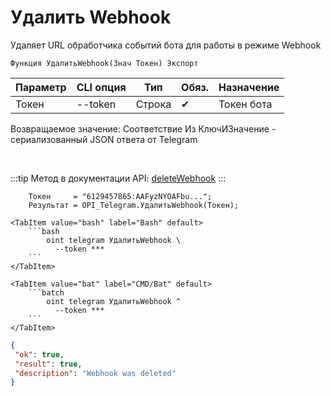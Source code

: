 ﻿---
sidebar_position: 4
description: Удалить Webhook и другие функции для работы с Telegram в Открытом пакете интеграций - бесплатной open-source библиотеке интеграций для 1С:Предприятие 8, OneScript и CLI
keywords: [1C, 1С, 1С:Предприятие, 1С:Предприятие 8.3, API, Интеграция, Сервисы, Обмен, OneScript, CLI, Telegram]
---


# Удалить Webhook
 Удаляет URL обработчика событий бота для работы в режиме Webhook



`Функция УдалитьWebhook(Знач Токен) Экспорт`

  | Параметр | CLI опция | Тип | Обяз. | Назначение |
  |-|-|-|-|-|
  | Токен | --token | Строка | &#x2714; | Токен бота |

  
  Возвращаемое значение:   Соответствие Из КлючИЗначение - сериализованный JSON ответа от Telegram

<br/>

:::tip
Метод в документации API: [deleteWebhook](https://core.telegram.org/bots/api#deletewebhook)
:::
<br/>



```bsl title="Пример использования для 1С:Предприятие/OneScript"
    Токен     = "6129457865:AAFyzNYOAFbu...";
    Результат = OPI_Telegram.УдалитьWebhook(Токен);
```
    

 <Tabs>
  
    <TabItem value="bash" label="Bash" default>
        ```bash
            oint telegram УдалитьWebhook \
              --token ***
        ```
    </TabItem>
  
    <TabItem value="bat" label="CMD/Bat" default>
        ```batch
            oint telegram УдалитьWebhook ^
              --token ***
        ```
    </TabItem>
</Tabs>


```json title="Результат"
{
 "ok": true,
 "result": true,
 "description": "Webhook was deleted"
}
```
